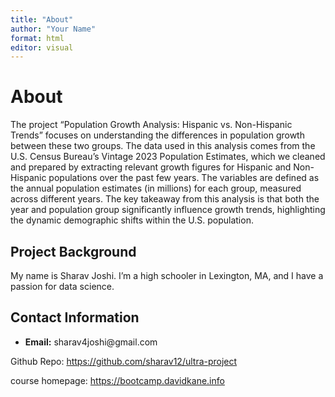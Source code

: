```yaml
---
title: "About"
author: "Your Name"
format: html
editor: visual
---
```


# About

The project "Population Growth Analysis: Hispanic vs. Non-Hispanic Trends" focuses on understanding the differences in population growth between these two groups. The data used in this analysis comes from the U.S. Census Bureau's Vintage 2023 Population Estimates, which we cleaned and prepared by extracting relevant growth figures for Hispanic and Non-Hispanic populations over the past few years. The variables are defined as the annual population estimates (in millions) for each group, measured across different years. The key takeaway from this analysis is that both the year and population group significantly influence growth trends, highlighting the dynamic demographic shifts within the U.S. population.

## Project Background

My name is Sharav Joshi. I'm a high schooler in Lexington, MA, and I have a passion for data science.

## Contact Information

-   **Email:** sharav4joshi\@gmail.com

Github Repo: <https://github.com/sharav12/ultra-project>

course homepage: <https://bootcamp.davidkane.info>
